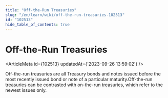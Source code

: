 ```yaml
---
title: "Off-the-Run Treasuries"
slug: "/en/learn/wiki/off-the-run-treasuries-102513"
id: "102513"
hide_table_of_contents: true
---
```



# Off-the-Run Treasuries

<ArticleMeta id={102513} updatedAt={'2023-09-26 13:59:02'} />
<div className='border-solid border-b border-t-0 my-4 border-[var(--ifm-color-gray-300)]' />

Off-the-run treasuries are all Treasury bonds and notes issued before the most recently issued bond or note of a particular maturity.Off-the-run treasuries can be contrasted with on-the-run treasuries, which refer to the newest issues only.
